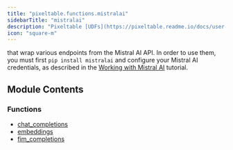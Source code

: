 ```yaml
---
title: "pixeltable.functions.mistralai"
sidebarTitle: "mistralai"
description: "Pixeltable [UDFs](https://pixeltable.readme.io/docs/user-defined-functions-udfs)"
icon: "square-m"
---
```


that wrap various endpoints from the Mistral AI API. In order to use them, you must first `pip install mistralai` and configure your Mistral AI credentials, as described in the [Working with Mistral AI](https://pixeltable.readme.io/docs/working-with-mistralai) tutorial.


## Module Contents

### Functions

- [chat_completions](./chat_completions)
- [embeddings](./embeddings)
- [fim_completions](./fim_completions)

